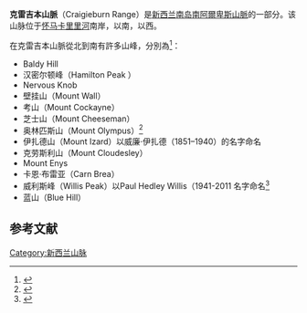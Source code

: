 '''克雷吉本山脈'''（Craigieburn Range）是[[新西兰|新西兰]][[南島_(新西蘭)|南岛]][[南阿爾卑斯山脈|南阿爾卑斯山脈]]的一部分。该山脉位于[[怀马卡里里河|怀马卡里里河]]南岸，{{link-en|亚瑟山口|Arthur's Pass}}以南，{{link-en|73号国道 (新西兰)|State Highway 73 (New Zealand)|73号国道}}以西。

在克雷吉本山脈從北到南有許多山峰，分別為<ref name=topomap>{{cite web |last=Harriss |first=Gavin |title=Topomap |url=http://www.topomap.co.nz/NZTopoMap/nz31532/CRAIGIEBURN%20RANGE/Canterbury |accessdate=6 April 2013 |archive-date=2021-01-30 |archive-url=https://web.archive.org/web/20210130121416/http://www.topomap.co.nz/NZTopoMap/nz31532/CRAIGIEBURN%20RANGE/Canterbury |dead-url=no }}</ref>：       
* Baldy Hill{{Convert|1834|m}}
* 汉密尔顿峰（Hamilton Peak ）{{Convert|1922|m}}
* Nervous Knob{{Convert|1820|m}}
* 壁挂山（Mount Wall）{{Convert|1874|m}}
* 考山（Mount Cockayne）{{Convert|1874|m}}
* 芝士山（Mount Cheeseman）{{Convert|2031|m}}
* 奥林匹斯山（Mount Olympus）{{Convert|2094|m}}<ref name="Mt Olympus">{{Cite web|title=The Hill – Mt Olympus|url=http://www.mtolympus.co.nz/hill.asp|accessdate=6 April 2013|publisher=Windwhistle Winter Sports Club|archiveurl=https://web.archive.org/web/20130813054224/http://mtolympus.co.nz/hill.asp|archivedate=2013-08-13|dead-url=no}}</ref>
* 伊扎德山（Mount Izard）{{Convert|2019|m}}以威廉·伊扎德（1851–1940）的名字命名
* 克劳斯利山（Mount Cloudesley）{{Convert|2107|m}}
* Mount Enys{{Convert|2194|m}}
* 卡恩·布雷亚（Carn Brea）{{Convert|2090|m}}
* 威利斯峰（Willis Peak）{{Convert|1962|m}}以Paul Hedley Willis（1941-2011 名字命名<ref name="Willis Peak">{{Cite web|title=Willis Peak officially named|url=https://www.linz.govt.nz/regulatory/place-names/place-name-consultation/14976|accessdate=3 February 2020|publisher=LINZ|archive-date=2020-02-03|archive-url=https://web.archive.org/web/20200203100716/https://www.linz.govt.nz/regulatory/place-names/place-name-consultation/14976|dead-url=no}}</ref>
* 蓝山（Blue Hill）{{Convert|1946|m}}

== 参考文献 ==
{{Reflist}}
{{coord|43|12|S|171|38|E|display=title|region:NZ_type:mountain_source:GNS-enwiki}}
[[Category:新西兰山脉|Category:新西兰山脉]]